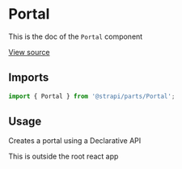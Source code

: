 <!--- Portal.stories.mdx --->


<Meta
  title="Design System/Atoms/Portal"
  component={Portal}
/>

# Portal

This is the doc of the `Portal` component

[View source](https://github.com/strapi/parts/tree/develop/packages/strapi-parts/src/Portal)

## Imports

```js
import { Portal } from '@strapi/parts/Portal';
```

## Usage

Creates a portal using a Declarative API

<Canvas>
  <Story name="base">
    <Portal>
      <aside>This is outside the root react app</aside>
    </Portal>
  </Story>
</Canvas>
